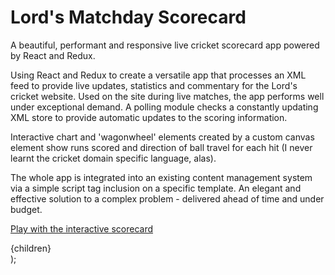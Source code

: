 

# Lord's Matchday Scorecard

A beautiful, performant and responsive live cricket scorecard app powered by React and Redux.

Using React and Redux to create a versatile app that processes an XML feed to provide live updates, statistics and commentary for the Lord's cricket website. Used on the site during live matches, the app performs well under exceptional demand. A polling module checks a constantly updating XML store to provide automatic updates to the scoring information.

Interactive chart and 'wagonwheel' elements created by a custom canvas element show runs scored and direction of ball travel for each hit (I never learnt the cricket domain specific language, alas).

The whole app is integrated into an existing content management system via a simple script tag inclusion on a specific template. An elegant and effective solution to a complex problem - delivered ahead of time and under budget.

<ImageWithCaption
  src="/lords-matchday-react-scorecard.png"
  altText="A clear and informative graph shows the cumulative number of runs in the Pakistan versus South Africa match."
  caption="The stats page of the matchday scorecard, showing cumulative number of runs scored over the course of the match."
  width={1440}
  height={900}
/>

[Play with the interactive scorecard](https://www.lords.org/lords/match-day/fixtures-and-results/2019/lords/international/pakistan-v-south-africa#/stats)

  <Layout>
    <Head pageTitle="Projects | Lord's Matchday Scorecard" />
    <Breadcrumbs
      crumbs={[
        { title: "Home", url: "/" },
        { title: "Projects" },
        { title: "Lord's Matchday Scorecard" },
      ]}
    />
    <main id="main-content">{children}</main>
  </Layout>
);
